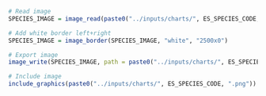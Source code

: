 ```r
# Read image
SPECIES_IMAGE = image_read(paste0("../inputs/charts/", ES_SPECIES_CODE, "_SOURCE.png"))

# Add white border left+right
SPECIES_IMAGE = image_border(SPECIES_IMAGE, "white", "2500x0")

# Export image
image_write(SPECIES_IMAGE, path = paste0("../inputs/charts/", ES_SPECIES_CODE, ".png"), format = "png")

# Include image
include_graphics(paste0("../inputs/charts/", ES_SPECIES_CODE, ".png"))
```
